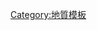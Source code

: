 {{template category
|type   = navbox
|topic  = [[礦物|礦物]]
|portal = 
}}

[[Category:地質模板|Category:地質模板]]